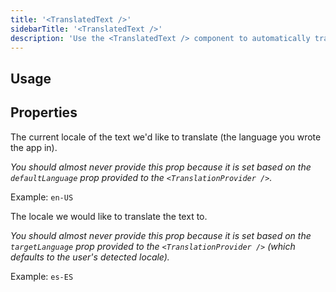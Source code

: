 ```yaml
---
title: '<TranslatedText />'
sidebarTitle: '<TranslatedText />'
description: 'Use the <TranslatedText /> component to automatically translate text elements.'
---
```


## Usage



## Properties

<ResponseField name="context" type="string">

</ResponseField>

<ResponseField name="disableTranslation" type="boolean">

</ResponseField>

<ResponseField name="disableContextualTranslation" type="boolean">

</ResponseField>

<ResponseField name="enableSkeleton" type="boolean">

</ResponseField>

<ResponseField name="skeletonColor" type="string">

</ResponseField>

<ResponseField name="from" type="string">
The current locale of the text we'd like to translate (the language you wrote the app in).

*You should almost never provide this prop because it is set based on the `defaultLanguage` prop provided to the `<TranslationProvider />`.*

Example: `en-US`
</ResponseField>

<ResponseField name="to" type="string">
The locale we would like to translate the text to.

*You should almost never provide this prop because it is set based on the `targetLanguage` prop provided to the `<TranslationProvider />` (which defaults to the user's detected locale).*

Example: `es-ES`
</ResponseField>

